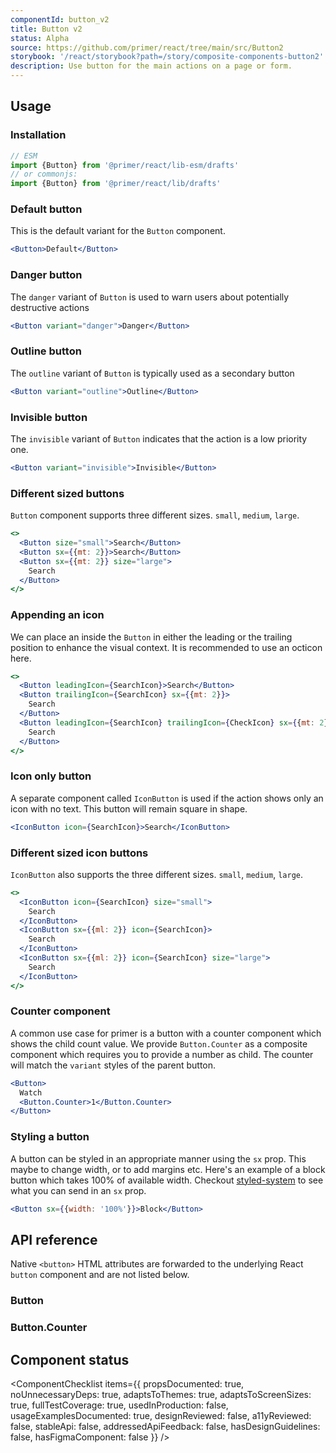 ```yaml
---
componentId: button_v2
title: Button v2
status: Alpha
source: https://github.com/primer/react/tree/main/src/Button2
storybook: '/react/storybook?path=/story/composite-components-button2'
description: Use button for the main actions on a page or form.
---
```



## Usage

### Installation

```js
// ESM
import {Button} from '@primer/react/lib-esm/drafts'
// or commonjs:
import {Button} from '@primer/react/lib/drafts'
```

### Default button

This is the default variant for the `Button` component.

```jsx live scope=drafts
<Button>Default</Button>
```

### Danger button

The `danger` variant of `Button` is used to warn users about potentially destructive actions

```jsx live scope=drafts
<Button variant="danger">Danger</Button>
```

### Outline button

The `outline` variant of `Button` is typically used as a secondary button

```jsx live scope=drafts
<Button variant="outline">Outline</Button>
```

### Invisible button

The `invisible` variant of `Button` indicates that the action is a low priority one.

```jsx live scope=drafts
<Button variant="invisible">Invisible</Button>
```

### Different sized buttons

`Button` component supports three different sizes. `small`, `medium`, `large`.

```jsx live scope=drafts
<>
  <Button size="small">Search</Button>
  <Button sx={{mt: 2}}>Search</Button>
  <Button sx={{mt: 2}} size="large">
    Search
  </Button>
</>
```

### Appending an icon

We can place an inside the `Button` in either the leading or the trailing position to enhance the visual context.
It is recommended to use an octicon here.

```jsx live scope=drafts
<>
  <Button leadingIcon={SearchIcon}>Search</Button>
  <Button trailingIcon={SearchIcon} sx={{mt: 2}}>
    Search
  </Button>
  <Button leadingIcon={SearchIcon} trailingIcon={CheckIcon} sx={{mt: 2}}>
    Search
  </Button>
</>
```

### Icon only button

A separate component called `IconButton` is used if the action shows only an icon with no text. This button will remain square in shape.

```jsx live scope=drafts
<IconButton icon={SearchIcon}>Search</IconButton>
```

### Different sized icon buttons

`IconButton` also supports the three different sizes. `small`, `medium`, `large`.

```jsx live scope=drafts
<>
  <IconButton icon={SearchIcon} size="small">
    Search
  </IconButton>
  <IconButton sx={{ml: 2}} icon={SearchIcon}>
    Search
  </IconButton>
  <IconButton sx={{ml: 2}} icon={SearchIcon} size="large">
    Search
  </IconButton>
</>
```

### Counter component

A common use case for primer is a button with a counter component which shows the child count value.
We provide `Button.Counter` as a composite component which requires you to provide a number as child.
The counter will match the `variant` styles of the parent button.

```jsx live scope=drafts
<Button>
  Watch
  <Button.Counter>1</Button.Counter>
</Button>
```

### Styling a button

A button can be styled in an appropriate manner using the `sx` prop. This maybe to change width, or to add margins etc.
Here's an example of a block button which takes 100% of available width. Checkout [styled-system](https://styled-system.com/) to see what you can send in an `sx` prop.

```jsx live scope=drafts
<Button sx={{width: '100%'}}>Block</Button>
```

## API reference

Native `<button>` HTML attributes are forwarded to the underlying React `button` component and are not listed below.

### Button

<PropsTable>
  <PropsTableRow
    name="children"
    required
    type="React.ReactNode"
    description="Button description along with other components like Counter could be used here."
  />
  <PropsTableRow
    name="variant"
    type="'default' | 'primary' | 'danger' | 'outline' | 'invisible'"
    description="Changes the look and feel of the button which is different for each variant"
  />
  <PropsTableRow
    name="size"
    type="'small' | 'medium' | 'large'"
    description="Changes the size of the button component"
  />
  <PropsTableRow
    name="leadingIcon"
    type="Component"
    description="provide an octicon. It will be placed before the button text"
  />
  <PropsTableRow
    name="trailingIcon"
    type="Component"
    description="provide an octicon. It will be placed after the button text"
  />
  <PropsTableSxRow />
</PropsTable>

### Button.Counter

<PropsTable>
  <PropsTableRow name="children" required type="number" description="The counter value as a number" />
  <PropsTableSxRow />
</PropsTable>

## Component status

<ComponentChecklist
  items={{
    propsDocumented: true,
    noUnnecessaryDeps: true,
    adaptsToThemes: true,
    adaptsToScreenSizes: true,
    fullTestCoverage: true,
    usedInProduction: false,
    usageExamplesDocumented: true,
    designReviewed: false,
    a11yReviewed: false,
    stableApi: false,
    addressedApiFeedback: false,
    hasDesignGuidelines: false,
    hasFigmaComponent: false
  }}
/>

